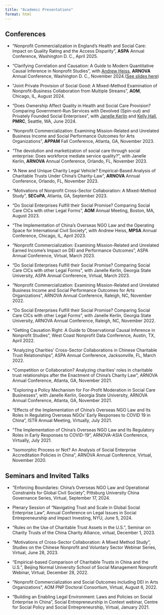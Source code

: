 ```yaml
---
title: "Academic Presentations"
format: html
---
```


## Conferences

- “Nonprofit Commercialization in England’s Health and Social Care: Impact on Quality Rating and the Access Disparity”, **ASPA** Annual Conference, Washington D. C., April 2025.

- “Clarifying Correlation and Causation: A Guide to Modern Quantitative Causal Inference in Nonprofit Studies”, with [Andrew Heiss](https://www.andrewheiss.com/), **ARNOVA** Annual Conference, Washington D. C., November 2024.([See slides here](https://stats.andrewheiss.com/corrupt-caterpillar/presentations/2024-11-22_arnova/))

- “Joint Private Provision of Social Good: A Mixed-Method Examination of Nonprofit-Business Collaboration from Multiple Streams”, **AOM**, Chicago, IL, August 2024.

- “Does Ownership Affect Quality in Health and Social Care Provision? Comparing Government-Run Services with Devolved (Spin-out) and Privately Founded Social Enterprises”, with [Janelle Kerlin](https://aysps.gsu.edu/profile/janelle-bassett-kerlin/) and [Kelly Hall](https://www.birmingham.ac.uk/staff/profiles/social-policy/hall-kelly), **PMRC**, Seattle, WA, June 2024.

- “Nonprofit Commercialization: Examining Mission-Related and Unrelated Business Income and Social Performance Outcomes for Arts Organizations”, **APPAM** Fall Conference, Atlanta, GA, November 2023.

- “The devolution and marketization of social care through social enterprise: Does workforce mediate service quality?”, with Janelle Kerlin, **ARNOVA** Annual Conference, Orlando, FL, November 2023.

- “A New and Unique Charity Legal Vehicle? Empirical-Based Analysis of Charitable Trusts Under China’s Charity-Law”, **ARNOVA** Annual Conference, Orlando, FL, November 2023.

- “Motivations of Nonprofit Cross-Sector Collaboration: A Mixed-Method Study”, **SECoPA**, Atlanta, GA, September 2023.

- “Do Social Enterprises Fulfill their Social Promise? Comparing Social Care CICs with other Legal Forms”, **AOM** Annual Meeting, Boston, MA, August 2023.

- “The Implementation of China’s Overseas NGO Law and the Operating Space for International Civil Society”, with Andrew Heiss, **MPSA** Annual Conference, Chicago, IL, April 2023.

- “Nonprofit Commercialization: Examining Mission-Related and Unrelated Earned Income's Impact on DEI and Performance Outcomes”, ASPA Annual Conference, Virtual, March 2023.

- “Do Social Enterprises Fulfill their Social Promise? Comparing Social Care CICs with other Legal Forms”, with Janelle Kerlin, Georgia State University, ASPA Annual Conference, Virtual, March 2023.

- “Nonprofit Commercialization: Examining Mission-Related and Unrelated Business Income and Social Performance Outcomes for Arts Organizations”, ARNOVA Annual Conference, Raleigh, NC, November 2022.

- “Do Social Enterprises Fulfill their Social Promise? Comparing Social Care CICs with other Legal Forms”, with Janelle Kerlin, Georgia State University, ARNOVA Annual Conference, Raleigh, NC, November 2022.

- “Getting Causation Right: A Guide to Observational Causal Inference in Nonprofit Studies”, West Coast Nonprofit Data Conference, Austin, TX, April 2022.

- “Analyzing Charities’ Cross-Sector Collaborations in Chinese Charitable Trust Relationships”, ASPA Annual Conference, Jacksonville, FL, March 2022.

- “Competition or Collaboration? Analyzing charities’ roles in charitable trust relationships after the Enactment of China’s Charity Law”, ARNOVA Annual Conference, Atlanta, GA, November 2021.

- “Exploring a Policy Mechanism for For-Profit Moderation in Social Care Businesses”, with Janelle Kerlin, Georgia State University, ARNOVA Annual Conference, Atlanta, GA, November 2021.

- “Effects of the Implementation of China’s Overseas NGO Law and Its Roles in Regulating Overseas NGOs’ Early Responses to COVID 19 in China”, ISTR Annual Meeting, Virtually, July 2021.

- “The Implementation of China’s Overseas NGO Law and Its Regulatory Roles in Early Responses to COVID-19”, ARNOVA-ASIA Conference, Virtually, July 2021.

- “Isomorphic Process or Not? An Analysis of Social Enterprise Accreditation Policies in China”, ARNOVA Annual Conference, Virtual, November 2020.

## Seminars and Invited Talks

- “Enforcing Boundaries: China’s Overseas NGO Law and Operational Constraints for Global Civil Society”, Pittsburg University China Governance Series, Virtual, September 17, 2024.

- Plenary Session of “Navigating Trust and Scale in Global Social Enterprise Law”, Annual Conference on Legal Issues in Social Entrepreneurship and Impact Investing, NYU, June 5, 2024.

- “Rules on the Use of Charitable Trust Assets in the U.S.”, Seminar on Charity Trusts of the China Charity Alliance, virtual, December 1, 2023.

- “Motivations of Cross-Sector Collaboration: A Mixed Method Study”, Studies on the Chinese Nonprofit and Voluntary Sector Webinar Series, Virtual, June 28, 2023.

- “Empirical-based Comparison of Charitable Trusts in China and the U.S.”, Beijing Normal University School of Social Management Nonprofit Webinar, Virtual, December 28, 2022.

- “Nonprofit Commercialization and Social Outcomes including DEI in Arts Organizations”, AOM PNP Doctoral Consortium, Virtual, August 6, 2022.

- "Building an Enabling Legal Environment: Laws and Policies on Social Enterprise in China”, Social Entrepreneurship in Context webinar, Centre for Social Policy and Social Entrepreneurship, Virtual, January 2021.
